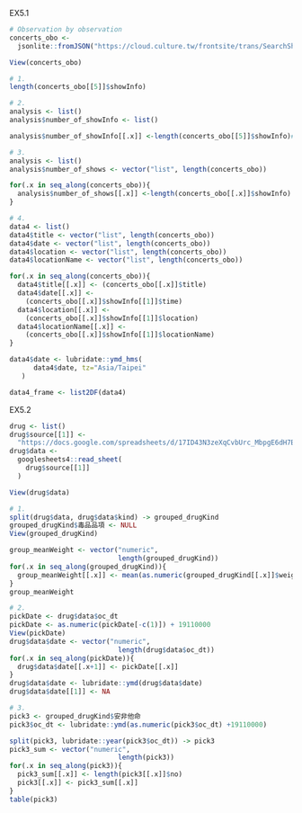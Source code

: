 EX5.1
```{r}
# Observation by observation
concerts_obo <-
  jsonlite::fromJSON("https://cloud.culture.tw/frontsite/trans/SearchShowAction.do?method=doFindTypeJ&category=17", simplifyDataFrame = F)

View(concerts_obo)

# 1.
length(concerts_obo[[5]]$showInfo)

# 2.
analysis <- list()
analysis$number_of_showInfo <- list()

analysis$number_of_showInfo[[.x]] <-length(concerts_obo[[5]]$showInfo)# .x-pattern

# 3.
analysis <- list()
analysis$number_of_shows <- vector("list", length(concerts_obo))

for(.x in seq_along(concerts_obo)){
  analysis$number_of_shows[[.x]] <-length(concerts_obo[[.x]]$showInfo)
}

# 4.
data4 <- list()
data4$title <- vector("list", length(concerts_obo))
data4$date <- vector("list", length(concerts_obo))
data4$location <- vector("list", length(concerts_obo))
data4$locationName <- vector("list", length(concerts_obo))

for(.x in seq_along(concerts_obo)){
  data4$title[[.x]] <- (concerts_obo[[.x]]$title)
  data4$date[[.x]] <-
    (concerts_obo[[.x]]$showInfo[[1]]$time)
  data4$location[[.x]] <-
    (concerts_obo[[.x]]$showInfo[[1]]$location)
  data4$locationName[[.x]] <-
    (concerts_obo[[.x]]$showInfo[[1]]$locationName)
}

data4$date <- lubridate::ymd_hms(
      data4$date, tz="Asia/Taipei"
   )

data4_frame <- list2DF(data4)
```

EX5.2
```{r}
drug <- list()
drug$source[[1]] <- 
  "https://docs.google.com/spreadsheets/d/17ID43N3zeXqCvbUrc_MbpgE6dH7BjLm8BHv8DUcpZZ4/edit?usp=sharing"
drug$data <- 
  googlesheets4::read_sheet(
    drug$source[[1]]
  )

View(drug$data)

# 1.
split(drug$data, drug$data$kind) -> grouped_drugKind
grouped_drugKind$毒品品項 <- NULL
View(grouped_drugKind)

group_meanWeight <- vector("numeric",
                           length(grouped_drugKind))
for(.x in seq_along(grouped_drugKind)){
  group_meanWeight[[.x]] <- mean(as.numeric(grouped_drugKind[[.x]]$weight_g))
}
group_meanWeight

# 2.
pickDate <- drug$data$oc_dt
pickDate <- as.numeric(pickDate[-c(1)]) + 19110000
View(pickDate)
drug$data$date <- vector("numeric",
                           length(drug$data$oc_dt))
for(.x in seq_along(pickDate)){
  drug$data$date[[.x+1]] <- pickDate[[.x]]
}
drug$data$date <- lubridate::ymd(drug$data$date)
drug$data$date[[1]] <- NA

# 3.
pick3 <- grouped_drugKind$安非他命
pick3$oc_dt <- lubridate::ymd(as.numeric(pick3$oc_dt) +19110000)

split(pick3, lubridate::year(pick3$oc_dt)) -> pick3
pick3_sum <- vector("numeric",
                           length(pick3))
for(.x in seq_along(pick3)){
  pick3_sum[[.x]] <- length(pick3[[.x]]$no)
  pick3[[.x]] <- pick3_sum[[.x]]
}
table(pick3)
```

